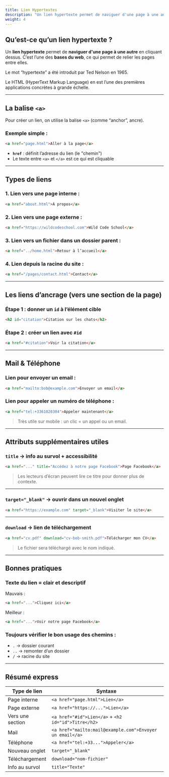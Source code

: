 ```yaml
---
title: Lien Hypertextes
description: "Un lien hypertexte permet de naviguer d'une page à une autre en cliquant dessus."
weight: 4
---
```


## Qu’est-ce qu’un lien hypertexte ?

Un **lien hypertexte** permet de **naviguer d'une page à une autre** en cliquant dessus. C’est l’une des **bases du web**, ce qui permet de relier les pages entre elles.

Le mot “hypertexte” a été introduit par Ted Nelson en 1965.

Le HTML (HyperText Markup Language) en est l’une des premières applications concrètes à grande échelle.

---

## La balise `<a>`

Pour créer un lien, on utilise la balise `<a>` (comme “anchor”, ancre).

### Exemple simple :

```html
<a href="page.html">Aller à la page</a>
```

- **`href`** : définit l’adresse du lien (le "chemin")
- Le texte entre `<a>` et `</a>` est ce qui est cliquable

---

## Types de liens

### 1. Lien vers une page **interne** :

```html
<a href="about.html">À propos</a>
```

### 2. Lien vers une page **externe** :

```html
<a href="https://wildcodeschool.com">Wild Code School</a>
```

### 3. Lien vers un fichier dans un **dossier parent** :

```html
<a href="../home.html">Retour à l’accueil</a>
```

### 4. Lien depuis la **racine du site** :

```html
<a href="/pages/contact.html">Contact</a>
```

---

## Les liens d’ancrage (vers une section de la page)

### Étape 1 : donner un `id` à l’élément cible

```html
<h2 id="citation">Citation sur les chats</h2>
```

### Étape 2 : créer un lien avec `#id`

```html
<a href="#citation">Voir la citation</a>
```

---

## Mail & Téléphone

### Lien pour envoyer un **email** :

```html
<a href="mailto:bob@example.com">Envoyer un email</a>
```

### Lien pour appeler un **numéro de téléphone** :

```html
<a href="tel:+3361020304">Appeler maintenant</a>
```

> Très utile sur mobile : un clic = un appel ou un email.

---

## Attributs supplémentaires utiles

### `title` → info au survol + accessibilité

```html
<a href="..." title="Accédez à notre page Facebook">Page Facebook</a>
```

> Les lecteurs d’écran peuvent lire ce titre pour donner plus de contexte.

---

### `target="_blank"` → ouvrir dans un **nouvel onglet**

```html
<a href="https://example.com" target="_blank">Visiter le site</a>
```

---

### `download` → lien de **téléchargement**

```html
<a href="cv.pdf" download="cv-bob-smith.pdf">Télécharger mon CV</a>
```

> Le fichier sera téléchargé avec le nom indiqué.

---

## Bonnes pratiques

### Texte du lien = clair et descriptif

Mauvais :

```html
<a href="...">Cliquez ici</a>
```

Meilleur :

```html
<a href="...">Voir notre page Facebook</a>
```

### Toujours vérifier le bon usage des chemins :

- `.` → dossier courant
- `..` → remonter d’un dossier
- `/` → racine du site

---

## Résumé express

| Type de lien     | Syntaxe                                                  |
| ---------------- | -------------------------------------------------------- |
| Page interne     | `<a href="page.html">Lien</a>`                           |
| Page externe     | `<a href="https://...">Lien</a>`                         |
| Vers une section | `<a href="#id">Lien</a>` + `<h2 id="id">Titre</h2>`      |
| Mail             | `<a href="mailto:mail@example.com">Envoyer un email</a>` |
| Téléphone        | `<a href="tel:+33...">Appeler</a>`                       |
| Nouveau onglet   | `target="_blank"`                                        |
| Téléchargement   | `download="nom-fichier"`                                 |
| Info au survol   | `title="Texte"`                                          |
